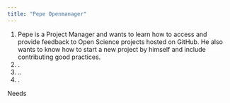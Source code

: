 ```yaml
---
title: "Pepe Openmanager"
---
```


1.  Pepe is a Project Manager and wants to learn how to access and provide feedback to Open Science projects hosted on GitHub. He also wants to know how to start a new project by himself and include contributing good practices.
2.  .
3.  ..
4.  .

Needs
